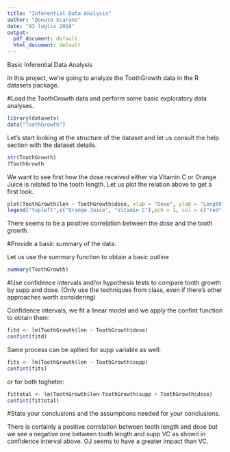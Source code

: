 ---
title: "Inferential Data Analysis"
author: "Donato Scarano"
date: "03 luglio 2018"
output:
  pdf_document: default
  html_document: default
---

Basic Inferential Data Analysis

In this project, we're going to analyze the ToothGrowth data in the R datasets package.

#Load the ToothGrowth data and perform some basic exploratory data analyses.

```{r echo=TRUE}
library(datasets)
data("ToothGrowth")
```

Let's start looking at the structure of the dataset and let us consult the help section with the dataset details.

```{r echo=TRUE}
str(ToothGrowth)
?ToothGrowth
```

We want to see first how the dose received either via Vitamin C or Orange Juice is related to the tooth length.
Let us plot the relation above to get a first look.

```{r echo=TRUE}
plot(ToothGrowth$len ~ ToothGrowth$dose, xlab = "Dose", ylab = "Length", col = c("red", "black"))
legend("topleft",c("Orange Juice", "Vitamin C"),pch = 1, col = c("red", "black"))
```
There seems to be a positive correlation between the dose and the tooth growth.

#Provide a basic summary of the data.

Let us use the summary function to obtain a basic outline

```{r echo=TRUE}
summary(ToothGrowth)
```

#Use confidence intervals and/or hypothesis tests to compare tooth growth by supp and dose. (Only use the techniques from class, even if there's other approaches worth considering)

Confidence intervals, we fit a linear model and we apply the confint function to obtain them:

```{r echo=TRUE}
fitd <- lm(ToothGrowth$len ~ ToothGrowth$dose)
confint(fitd)
```

Same process can be apllied for supp variable as well:

```{r echo=TRUE}
fits <- lm(ToothGrowth$len ~ ToothGrowth$supp)
confint(fits)
```

or for both togheter:

```{r echo=TRUE}
fittotal <- lm(ToothGrowth$len~ToothGrowth$supp + ToothGrowth$dose)
confint(fittotal)
```

#State your conclusions and the assumptions needed for your conclusions.

There is certainly a positive correlation between tooth length and dose but we see a negative one between tooth length and supp VC as shown in confidence interval above. OJ seems to have a greater impact than VC.